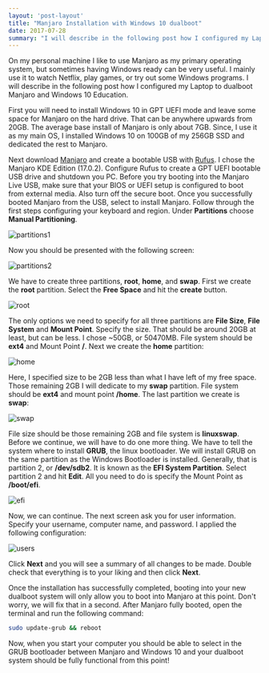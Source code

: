 ```yaml
---
layout: 'post-layout'
title: "Manjaro Installation with Windows 10 dualboot"
date: 2017-07-28
summary: "I will describe in the following post how I configured my Laptop to dualboot Manjaro and Windows 10 Education"
---
```


On my personal machine I like to use Manjaro as my primary operating system, but sometimes having Windows ready can be very useful. I mainly use it to watch Netflix, play games, or try out some Windows programs. I will describe in the following post how I configured my Laptop to dualboot Manjaro and Windows 10 Education.

First you will need to install Windows 10 in GPT UEFI mode and leave some space for Manjaro on the hard drive. That can be anywhere upwards from 20GB. The average base install of Manjaro is only about 7GB. Since, I use it as my main OS, I installed Windows 10 on 100GB of my 256GB SSD and dedicated the rest to Manjaro.

Next download [Manjaro][manjaro] and create a bootable USB with [Rufus][rufus]. I chose the Manjaro KDE Edition (17.0.2). Configure Rufus to create a GPT UEFI bootable USB drive and shutdown you PC.
Before you try booting into the Manjaro Live USB, make sure that your BIOS or UEFI setup is configured to boot from external media. Also turn off the secure boot. Once you successfully booted Manjaro from the USB, select to install Manjaro. Follow through the first steps configuring your keyboard and region. Under **Partitions** choose **Manual Partitioning**.

![partitions1](/static/img/manjaro-installation-with-win10-dualboot/installer1.png)

Now you should be presented with the following screen:

![partitions2](/static/img/manjaro-installation-with-win10-dualboot/installer2.png)

We have to create three partitions, **root**, **home**, and **swap**. First we create the **root** partition. Select the **Free Space** and hit the **create** button.

![root](/static/img/manjaro-installation-with-win10-dualboot/root.png)

The only options we need to specify for all three partitions are **File Size**, **File System** and **Mount Point**. Specify the size. That should be around 20GB at least, but can be less. I chose ~50GB, or 50470MB. File system should be **ext4** and Mount Point **/**.
Next we create the **home** partition:

![home](/static/img/manjaro-installation-with-win10-dualboot/home.png)

Here, I specified size to be 2GB less than what I have left of my free space. Those remaining 2GB I will dedicate to my **swap** partition. File system should be **ext4** and mount point **/home**.
The last partition we create is **swap**:

![swap](/static/img/manjaro-installation-with-win10-dualboot/swap.png)

File size should be those remaining 2GB and file system is **linuxswap**.
Before we continue, we will have to do one more thing. We have to tell the system where to install **GRUB**, the linux bootloader. We will install GRUB on the same partition as the Windows Bootloader is installed. Generally, that is partition 2, or **/dev/sdb2**. It is known as the **EFI System Partition**.
Select partition 2 and hit **Edit**. All you need to do is specify the Mount Point as **/boot/efi**.

![efi](/static/img/manjaro-installation-with-win10-dualboot/efi.png)

Now, we can continue. The next screen ask you for user information. Specify your username, computer name, and password. I applied the following configuration:

![users](/static/img/manjaro-installation-with-win10-dualboot/users.png)

Click **Next** and you will see a summary of all changes to be made. Double check that everything is to your liking and then click **Next**.

Once the installation has successfully completed, booting into your new dualboot system will only allow you to boot into Manjaro at this point. Don't worry, we will fix that in a second. After Manjaro fully booted, open the terminal and run the following command:

```bash
sudo update-grub && reboot
```

Now, when you start your computer you should be able to select in the GRUB bootloader between Manjaro and Windows 10 and your dualboot system should be fully functional from this point!

[manjaro]:https://manjaro.org/get-manjaro/
[rufus]:https://rufus.akeo.ie
